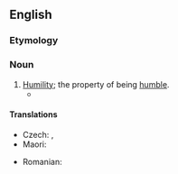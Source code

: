 ==English==

===Etymology===
{{suffix|en|humble|ness}}

===Noun===
{{en-noun|-|es}}

# [[humility|Humility]]; the property of being [[humble]].
#* {{quote-book|en|year=1918|author={{w|W. B. Maxwell}}
|title=The Mirror and the Lamp
|chapter=2|url=http://openlibrary.org/works/OL1097634W
|passage=''That'' the young Mr. Churchills liked—but they did not like him coming round of an evening and drinking weak whisky-and-water while he held forth on railway debentures and corporation loans. Mr. Barrett, however, by fawning and flattery, seemed to be able to make not only Mrs. Churchill but everyone else do what he desired. And if the arts of '''humbleness''' failed him, he overcame you by sheer impudence.}}

====Translations====
{{trans-top|the property of being humble}}
* Czech: {{t+|cs|pokora|f}}, {{t+|cs|skromnost|f}}
* Maori: {{t|mi|māhakitanga}}
{{trans-mid}}
* Romanian: {{t+|ro|umilință|f}}
{{trans-bottom}}